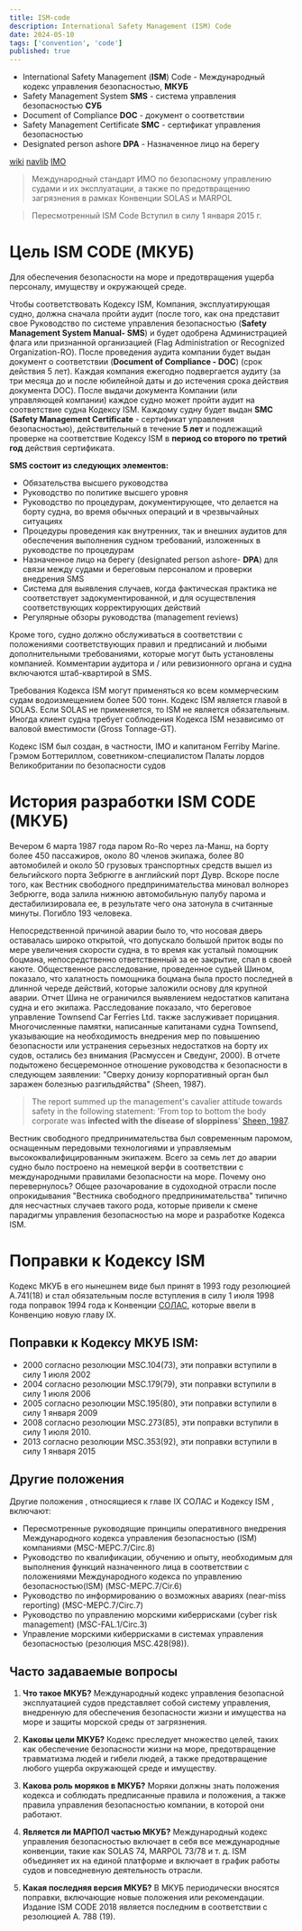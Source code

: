 ```yaml
---
title: ISM-code
description: International Safety Management (ISM) Code
date: 2024-05-10
tags: ['convention', 'code']
published: true
---
```


- International Safety Management (**ISM**) Code - Международный кодекс
  управления безопасностью, **МКУБ**
- Safety Management System **SMS** - система управления безопасностью **СУБ**
- Document of Compliance **DOC** - документ о соответствии
- Safety Management Certificate **SMC** - сертификат управления безопасностью
- Designated person ashore **DPA** - Назначенное лицо на берегу

[wiki](https://en.m.wikipedia.org/wiki/International_Safety_Management_Code)
[navlib](https://navlib.net/ism-code/)
[IMO](https://www.imo.org/en/OurWork/HumanElement/Pages/ISMCode.aspx)

> Международный стандарт ИМО по безопасному управлению судами и их эксплуатации,
> а также по предотвращению загрязнения в рамках Конвенции SOLAS и MARPOL

> Пересмотренный ISM Code Вступил в силу 1 января 2015 г.

# Цель ISM CODE (МКУБ)

Для обеспечения безопасности на море и предотвращения ущерба персоналу,
имуществу и окружающей среде.

Чтобы соответствовать Кодексу ISM, Компания, эксплуатирующая судно, должна
сначала пройти аудит (после того, как она представит свое Руководство по системе
управления безопасностью (**Safety Management System Manual- SMS**) и будет
одобрена Администрацией флага или признанной организацией (Flag Administration
or Recognized Organization-RO). После проведения аудита компании будет выдан
документ о соответствии (**Document of Compliance - DOC**) (срок действия 5
лет). Каждая компания ежегодно подвергается аудиту (за три месяца до и после
юбилейной даты и до истечения срока действия документа DOC). После выдачи
документа Компании (или управляющей компании) каждое судно может пройти аудит на
соответствие судна Кодексу ISM. Каждому судну будет выдан **SMC (Safety
Management Certificate** - сертификат управления безопасностью), действительный
в течение **5 лет** и подлежащий проверке на соответствие Кодексу ISM в **период
со второго по третий год** действия сертификата.

**SMS состоит из следующих элементов:**

- Обязательства высшего руководства
- Руководство по политике высшего уровня
- Руководство по процедурам, документирующее, что делается на борту судна, во
  время обычных операций и в чрезвычайных ситуациях
- Процедуры проведения как внутренних, так и внешних аудитов для обеспечения
  выполнения судном требований, изложенных в руководстве по процедурам
- Назначенное лицо на берегу (designated person ashore- **DPA**) для связи между
  судами и береговым персоналом и проверки внедрения SMS
- Система для выявления случаев, когда фактическая практика не соответствует
  задокументированной, и для осуществления соответствующих корректирующих
  действий
- Регулярные обзоры руководства (management reviews)

Кроме того, судно должно обслуживаться в соответствии с положениями
соответствующих правил и предписаний и любыми дополнительными требованиями,
которые могут быть установлены компанией. Комментарии аудитора и / или
ревизионного органа и судна включаются штаб-квартирой в SMS.

Требования Кодекса ISM могут применяться ко всем коммерческим судам
водоизмещением более 500 тонн. Кодекс ISM является главой в SOLAS. Если SOLAS не
применяется, то ISM не является обязательным. Иногда клиент судна требует
соблюдения Кодекса ISM независимо от валовой вместимости (Gross Tonnage-GT).

Кодекс ISM был создан, в частности, IMO и капитаном Ferriby Marine. Грэмом
Боттериллом, советником-специалистом Палаты лордов Великобритании по
безопасности судов

# История разработки ISM CODE (МКУБ)

Вечером 6 марта 1987 года паром Ro-Ro через ла-Манш, на борту более 450
пассажиров, около 80 членов экипажа, более 80 автомобилей и около 50 грузовых
транспортных средств вышел из бельгийского порта Зебрюгге в английский порт
Дувр. Вскоре после того, как Вестник свободного предпринимательства миновал
волнорез Зебрюгге, вода залила нижнюю автомобильную палубу парома и
дестабилизировала ее, в результате чего она затонула в считанные минуты. Погибло
193 человека.

Непосредственной причиной аварии было то, что носовая дверь оставалась широко
открытой, что допускало большой приток воды по мере увеличения скорости судна, в
то время как усталый помощник боцмана, непосредственно ответственный за ее
закрытие, спал в своей каюте. Общественное расследование, проведенное судьей
Шином, показало, что халатность помощника боцмана была просто последней в
длинной череде действий, которые заложили основу для крупной аварии. Отчет Шина
не ограничился выявлением недостатков капитана судна и его экипажа.
Расследование показало, что береговое управление Townsend Car Ferries Ltd. также
заслуживает порицания. Многочисленные памятки, написанные капитанами судна
Townsend, указывающие на необходимость внедрения мер по повышению безопасности
или устранения серьезных недостатков на борту их судов, остались без внимания
(Расмуссен и Сведунг, 2000). В отчете подытожено бесцеремонное отношение
руководства к безопасности в следующем заявлении: "Сверху донизу корпоративный
орган был заражен болезнью разгильдяйства" (Sheen, 1987).

> The report summed up the management's cavalier attitude towards safety in the
> following statement: 'From top to bottom the body corporate was **infected
> with the disease of sloppiness**'
> [Sheen, 1987](https://assets.publishing.service.gov.uk/media/54c1704ce5274a15b6000025/FormalInvestigation_HeraldofFreeEnterprise-MSA1894.pdf).

Вестник свободного предпринимательства был современным паромом, оснащенным
передовыми технологиями и управляемым высококвалифицированным экипажем. Всего за
семь лет до аварии судно было построено на немецкой верфи в соответствии с
международными правилами безопасности на море. Почему оно перевернулось? Общее
разочарование в судоходной отрасли после опрокидывания "Вестника свободного
предпринимательства" типично для несчастных случаев такого рода, которые привели
к смене парадигмы управления безопасностью на море и разработке Кодекса ISM.

# Поправки к Кодексу ISM

Кодекс МКУБ в его нынешнем виде был принят в 1993 году резолюцией A.741(18) и
стал обязательным после вступления в силу 1 июля 1998 года поправок 1994 года к
Конвенции [СОЛАС](/blog/solas), которые ввели в Конвенцию новую главу IX.

## Поправки к Кодексу МКУБ ISM:

- 2000 согласно резолюции MSC.104(73), эти поправки вступили в силу 1 июля 2002
- 2004 согласно резолюции MSC.179(79), эти поправки вступили в силу 1 июля 2006
- 2005 согласно резолюции MSC.195(80), эти поправки вступили в силу 1 января
  2009
- 2008 согласно резолюции MSC.273(85), эти поправки вступили в силу 1 июля 2010.
- 2013 согласно резолюции MSC.353(92), эти поправки вступили в силу 1 января
  2015

## Другие положения

Другие положения , относящиеся к главе IX СОЛАС и Кодексу ISM , включают:

- Пересмотренные руководящие принципы оперативного внедрения Международного
  кодекса управления безопасностью (ISM) компаниями (MSC-MEPC.7/Circ.8)
- Руководство по квалификации, обучению и опыту, необходимым для выполнения
  функций назначенного лица в соответствии с положениями Международного кодекса
  по управлению безопасностью(ISM) (MSC-MEPC.7/Cir.6)
- Руководство по информированию о возможных авариях (near-miss reporting)
  (MSC-MEPC.7/Circ.7)
- Руководство по управлению морскими киберрисками (cyber risk management)
  (MSC-FAL.1/Circ.3)
- Управление морскими киберрисками в системах управления безопасностью
  (резолюция MSC.428(98)).

## Часто задаваемые вопросы

1. **Что такое МКУБ?** Международный кодекс управления безопасной эксплуатацией
   судов представляет собой систему управления, внедренную для обеспечения
   безопасности жизни и имущества на море и защиты морской среды от загрязнения.

2. **Каковы цели МКУБ?** Кодекс преследует множество целей, таких как
   обеспечение безопасности жизни на море, предотвращение травматизма людей и
   гибели людей, а также предотвращение любого ущерба окружающей среде и
   имуществу.

3. **Какова роль моряков в МКУБ?** Моряки должны знать положения кодекса и
   соблюдать предписанные правила и положения, а также правила управления
   безопасностью компании, в которой они работают.

4. **Является ли МАРПОЛ частью МКУБ?** Международный кодекс управления
   безопасностью включает в себя все международные конвенции, такие как SOLAS
   74, MARPOL 73/78 и т. д. ISM объединяет их на единой платформе и включает в
   график работы судов и повседневную деятельность отрасли.

5. **Какая последняя версия МКУБ?** В МКУБ периодически вносятся поправки,
   включающие новые положения или рекомендации. Издание ISM CODE 2018 является
   последним в соответствии с резолюцией A. 788 (19).
